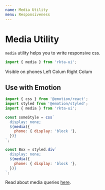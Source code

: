 ```yaml
---
name: Media Utility
menu: Responsiveness
---
```



# Media Utility
`media` utility helps you to write responsive css.

```js
import { media } from 'rkta-ui';
```

<Playground>
  <Atom css={media({ display: 'none', phone: { display: 'block' } })}>
    <Atom css={{ outline: '1px dotted' }}>
      Visible on phones
    </Atom>
  </Atom>
  <Atom css={media({ atMostTablet: { display: 'flex' } })}>
    <Atom css={{ flexBasis: '50%', outline: '1px dotted' }}>
      Left Colum
    </Atom>
    <Atom css={media({ flexBasis: '50%', outline: '1px dotted', desktop: { background: '#cfe' } })}>
      Right Colum
    </Atom>
  </Atom>
</Playground>

## Use with Emotion
```js
import { css } from '@emotion/react';
import styled from '@emotion/styled';
import { media } from 'rkta-ui';

const someStyle = css`
  display: none;
  ${media({
    phone: { display: 'block '},
  })}
`;

const Box = styled.div`
  display: none;
  ${media({
    phone: { display: 'block '},
  })}
`;
```

Read about media queries [here](/util-create-media-queries).
